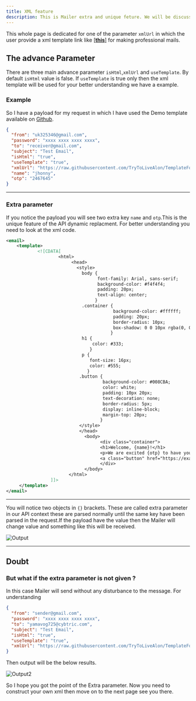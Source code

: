 ```yaml
---
title: XML feature
description: This is Mailer extra and unique feture. We will be discussing About this in the whole page.
---
```


This whole page is dedicated for one of the parameter `xmlUrl` in which the user provide a xml template link like [[**this**]](https://github.com/TryToLiveAlon/TemplateForGmail/blob/main/demohtml.xml) for making professional mails.

## The advance Parameter

There are three main advance parameter `isHtml`,`xmlUrl` and `useTemplate`. By default `isHtml` value is false. If `useTemplate` is true only then the xml template will be used for your better understanding we have a example.

### Example

So I have a payload for my request in which I have used the Demo template available on [Github](https://github.com/TryToLiveAlon/TemplateForGmail).

```json
{
  "from": "uk325346@gmail.com",
  "password": "xxxx xxxx xxxx xxxx",
  "to": "receiver@gmail.com",
  "subject": "Test Email",
  "isHtml": "true",
  "useTemplate": "true",
  "xmlUrl": "https://raw.githubusercontent.com/TryToLiveAlon/TemplateForGmail/refs/heads/main/demohtml.xml",
  "name": "jhonny",
  "otp": "2467645"
}
```

---

### Extra parameter

If you notice the payload you will see two extra key `name` and `otp`.This is the unique feature of the API dynamic replacment.
For better understanding you need to look at the xml code.

```xml
<email>
    <template>
            <![CDATA[
                    <html>
                         <head>
                           <style>
                             body {
                                   font-family: Arial, sans-serif;
                                   background-color: #f4f4f4;
                                   padding: 20px;
                                   text-align: center;
                                  }
                             .container {
                                         background-color: #ffffff;
                                         padding: 20px;
                                         border-radius: 10px;
                                         box-shadow: 0 0 10px rgba(0, 0, 0, 0.1);
                                        }
                             h1 {
                                 color: #333;
                                }
                             p {
                                font-size: 16px;
                                color: #555;
                               }
                            .button {
                                     background-color: #008CBA;
                                     color: white;
                                     padding: 10px 20px;
                                     text-decoration: none;
                                     border-radius: 5px;
                                     display: inline-block;
                                     margin-top: 20px;
                                    }
                            </style>
                            </head>
                              <body>
                                    <div class="container">
                                    <h1>Welcome, {name}!</h1>
                                    <p>We are excited {otp} to have you on board. Stay tuned for updates.</p>
                                    <a class="button" href="https://example.com">Visit Our Website</a>
                                    </div>
                              </body>
                        </html>
                 ]]>
     </template>
</email>
```

---

You will notice two objects in `{}` brackets. These are called extra parameter in our API context these are parsed normally until the same key have been parsed in the request.If the payload have the value then the Mailer will change value and something like this will be received.

![Output](https://i.ibb.co/bjJB66Zq/IMG-20250319-WA0061.jpg)

---

## Doubt

### But what if the extra parameter is not given ?

In this case Mailer will send without any disturbance to the message.
For understanding

```json
{
  "from": "sender@gmail.com",
  "password": "xxxx xxxx xxxx xxxx",
  "to": "yamavog725@cybtric.com",
  "subject": "Test Email",
  "isHtml": "true",
  "useTemplate": "true",
  "xmlUrl": "https://raw.githubusercontent.com/TryToLiveAlon/TemplateForGmail/refs/heads/main/demohtml.xml"
}
```

Then output will be the below results.

![Output2](https://i.ibb.co/m5kc4NPk/IMG-20250320-WA0000.jpg)

So I hope you got the point of the Extra parameter. Now you need to construct your own xml then move on to the next page see you there.
